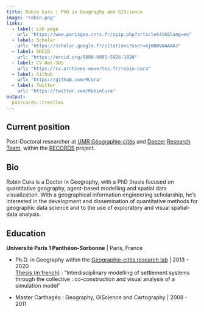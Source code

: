 ```yaml
---
title: Robin Cura | PhD in Geography and GIScience
image: "robin.png"
links:
  - label: Lab page
    url: "https://www.parisgeo.cnrs.fr/spip.php?article6416&lang=en"
  - label: Scholar
    url: "https://scholar.google.fr/citations?user=kjWBWV8AAAAJ"
  - label: ORCID
    url: "https://orcid.org/0000-0001-5926-1828"
  - label: CV Hal-SHS
    url: "https://cv.archives-ouvertes.fr/robin-cura"
  - label: Github
    url: "https://github.com/RCura"
  - label: Twitter
    url: "https://twitter.com/RobinCura"
output:
  postcards::trestles
---
```

<head>
<!-- Global site tag (gtag.js) - Google Analytics -->
<script async src="https://www.googletagmanager.com/gtag/js?id=G-77VBTQ6L3T"></script>
<script>
  window.dataLayer = window.dataLayer || [];
  function gtag(){dataLayer.push(arguments);}
  gtag('js', new Date());

  gtag('config', 'G-77VBTQ6L3T');
</script>
</head>

## Current position

Post-Doctoral researcher at [UMR Géographie-cités](https://www.parisgeo.cnrs.fr) and [Deezer](www.deezer.com) [Research Team](https://research.deezer.com/), within the [RECORDS](https://records.huma-num.fr/) project.

## Bio

Robin Cura is a Doctor in Geography, with a PhD thesis focused on quantitative geography, agent-based modelling and spatial data visualization.
With a geographical information engineering scholarship, he's interested in the development and dissemination of quantitative methods for geographic data science and to the use of exploratory and visual spatial-data analysis.

## Education

**Université Paris 1 Panthéon-Sorbonne** | Paris, France

- Ph.D. in Geography within the [Géographie-cités research lab](https://www.parisgeo.cnrs.fr) | 2013 - 2020 <br>
[Thesis (in french)](https://tel.archives-ouvertes.fr/tel-02944405) : "Interdisciplinary modelling of settlement systems through the collective : co-construction and visual analysis of a simulation model"

- Master Carthagéo : Geography, GIScience and Cartography | 2008 - 2011